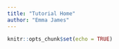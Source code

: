 ```yaml
---
title: "Tutorial Home"
author: "Emma James"
---
```


```r
knitr::opts_chunk$set(echo = TRUE)
```
